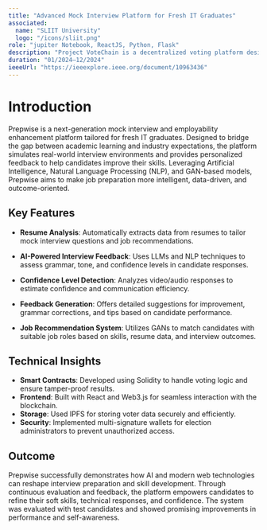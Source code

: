 ```yaml
---
title: "Advanced Mock Interview Platform for Fresh IT Graduates"
associated:
  name: "SLIIT University"
  logo: "/icons/sliit.png"
role: "jupiter Notebook, ReactJS, Python, Flask"
description: "Project VoteChain is a decentralized voting platform designed to ensure transparency, security, and immutability in elections."
duration: "01/2024–12/2024"
ieeeUrl: "https://ieeexplore.ieee.org/document/10963436"
---
```


# Introduction

Prepwise is a next-generation mock interview and employability enhancement platform tailored for fresh IT graduates. Designed to bridge the gap between academic learning and industry expectations, the platform simulates real-world interview environments and provides personalized feedback to help candidates improve their skills. Leveraging Artificial Intelligence, Natural Language Processing (NLP), and GAN-based models, Prepwise aims to make job preparation more intelligent, data-driven, and outcome-oriented.

## Key Features

- **Resume Analysis**: Automatically extracts data from resumes to tailor mock interview questions and job recommendations.

- **AI-Powered Interview Feedback**: Uses LLMs and NLP techniques to assess grammar, tone, and confidence levels in candidate responses.

- **Confidence Level Detection**: Analyzes video/audio responses to estimate confidence and communication efficiency.

- **Feedback Generation**: Offers detailed suggestions for improvement, grammar corrections, and tips based on candidate performance.

- **Job Recommendation System**: Utilizes GANs to match candidates with suitable job roles based on skills, resume data, and interview outcomes.

## Technical Insights

- **Smart Contracts**: Developed using Solidity to handle voting logic and ensure tamper-proof results.
- **Frontend**: Built with React and Web3.js for seamless interaction with the blockchain.
- **Storage**: Used IPFS for storing voter data securely and efficiently.
- **Security**: Implemented multi-signature wallets for election administrators to prevent unauthorized access.

## Outcome

Prepwise successfully demonstrates how AI and modern web technologies can reshape interview preparation and skill development. Through continuous evaluation and feedback, the platform empowers candidates to refine their soft skills, technical responses, and confidence. The system was evaluated with test candidates and showed promising improvements in performance and self-awareness.